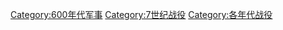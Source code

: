 [[Category:600年代军事|Category:600年代军事]]
[[Category:7世纪战役|Category:7世纪战役]]
[[Category:各年代战役|Category:各年代战役]]